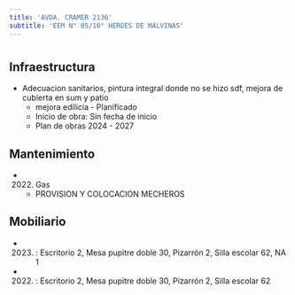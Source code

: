 ```yaml
---
title: 'AVDA. CRAMER 2136'
subtitle: 'EEM N° 05/10° HEROES DE MALVINAS'
---
```


#
## Infraestructura

* Adecuacion sanitarios, pintura integral donde no se hizo sdf, mejora de cubierta en sum y patio 
    + mejora edilicia - Planificado 
    + Inicio de obra: Sin fecha de inicio 
    + Plan de obras 2024 - 2027 






## Mantenimiento

*  (2022) Gas 
    + PROVISION Y COLOCACION MECHEROS





## Mobiliario

*  (2023) : Escritorio 2, Mesa pupitre doble 30, Pizarrón 2, Silla escolar 62, NA 1 

*  (2022) : Escritorio 2, Mesa pupitre doble 30, Pizarrón 2, Silla escolar 62 



